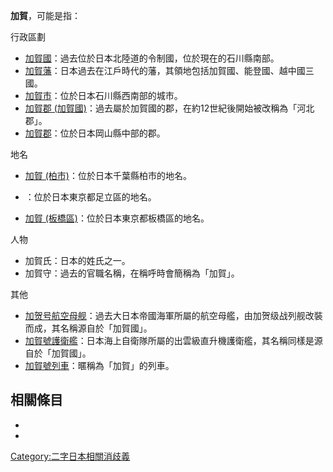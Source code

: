 {{disambig|cat=二字地名消歧義}}

'''加賀'''，可能是指：

; 行政區劃
* [[加賀國|加賀國]]：過去位於日本北陸道的令制國，位於現在的石川縣南部。
* [[加賀藩|加賀藩]]：日本過去在江戶時代的藩，其領地包括加賀國、能登國、越中國三國。
* [[加賀市|加賀市]]：位於日本石川縣西南部的城市。
* [[河北郡|加賀郡 (加賀國)]]：過去屬於加賀國的郡，在約12世紀後開始被改稱為「河北郡」。
* [[加賀郡|加賀郡]]：位於日本岡山縣中部的郡。

; 地名
* [[加賀_(柏市)|加賀 (柏市)]]：位於日本千葉縣柏市的地名。
* {{Tsl|ja|加賀 (足立区)|加賀 (足立區)}}：位於日本東京都足立區的地名。
* [[加賀_(板橋區)|加賀 (板橋區)]]：位於日本東京都板橋區的地名。

; 人物
* 加賀氏：日本的姓氏之一。
* 加賀守：過去的官職名稱，在稱呼時會簡稱為「加賀」。

; 其他
* [[加贺号航空母舰|加贺号航空母舰]]：過去大日本帝國海軍所屬的航空母艦，由加贺级战列舰改裝而成，其名稱源自於「加賀國」。
* [[加賀號護衛艦|加賀號護衛艦]]：日本海上自衛隊所屬的出雲級直升機護衛艦，其名稱同樣是源自於「加賀國」。
* [[加賀號列車|加賀號列車]]：暱稱為「加賀」的列車。

== 相關條目 ==

* {{Lookfrom|加賀}}
* {{Intitle}}

{{DEFAULTSORT:Kaga}}
[[Category:二字日本相關消歧義|Category:二字日本相關消歧義]]